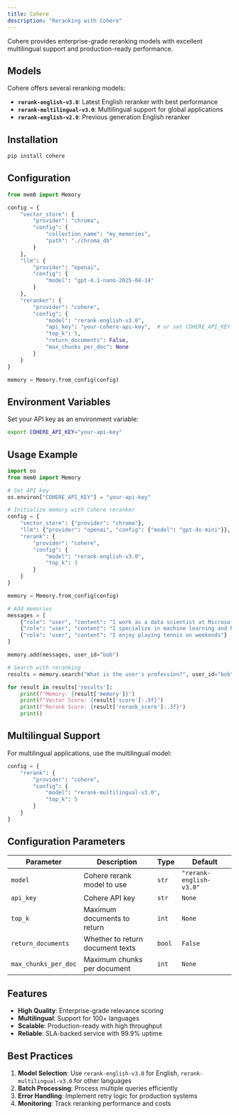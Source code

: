 ```yaml
---
title: Cohere
description: "Reranking with Cohere"
---
```


Cohere provides enterprise-grade reranking models with excellent multilingual support and production-ready performance.

## Models

Cohere offers several reranking models:

- **`rerank-english-v3.0`**: Latest English reranker with best performance
- **`rerank-multilingual-v3.0`**: Multilingual support for global applications
- **`rerank-english-v2.0`**: Previous generation English reranker

## Installation

```bash
pip install cohere
```

## Configuration

```python Python
from mem0 import Memory

config = {
    "vector_store": {
        "provider": "chroma",
        "config": {
            "collection_name": "my_memories",
            "path": "./chroma_db"
        }
    },
    "llm": {
        "provider": "openai",
        "config": {
            "model": "gpt-4.1-nano-2025-04-14"
        }
    },
    "reranker": {
        "provider": "cohere",
        "config": {
            "model": "rerank-english-v3.0",
            "api_key": "your-cohere-api-key",  # or set COHERE_API_KEY
            "top_k": 5,
            "return_documents": False,
            "max_chunks_per_doc": None
        }
    }
}

memory = Memory.from_config(config)
```

## Environment Variables

Set your API key as an environment variable:

```bash
export COHERE_API_KEY="your-api-key"
```

## Usage Example

```python Python
import os
from mem0 import Memory

# Set API key
os.environ["COHERE_API_KEY"] = "your-api-key"

# Initialize memory with Cohere reranker
config = {
    "vector_store": {"provider": "chroma"},
    "llm": {"provider": "openai", "config": {"model": "gpt-4o-mini"}},
    "rerank": {
        "provider": "cohere",
        "config": {
            "model": "rerank-english-v3.0",
            "top_k": 3
        }
    }
}

memory = Memory.from_config(config)

# Add memories
messages = [
    {"role": "user", "content": "I work as a data scientist at Microsoft"},
    {"role": "user", "content": "I specialize in machine learning and NLP"},
    {"role": "user", "content": "I enjoy playing tennis on weekends"}
]

memory.add(messages, user_id="bob")

# Search with reranking
results = memory.search("What is the user's profession?", user_id="bob")

for result in results['results']:
    print(f"Memory: {result['memory']}")
    print(f"Vector Score: {result['score']:.3f}")
    print(f"Rerank Score: {result['rerank_score']:.3f}")
    print()
```

## Multilingual Support

For multilingual applications, use the multilingual model:

```python Python
config = {
    "rerank": {
        "provider": "cohere",
        "config": {
            "model": "rerank-multilingual-v3.0",
            "top_k": 5
        }
    }
}
```

## Configuration Parameters

| Parameter            | Description                      | Type   | Default                 |
| -------------------- | -------------------------------- | ------ | ----------------------- |
| `model`              | Cohere rerank model to use       | `str`  | `"rerank-english-v3.0"` |
| `api_key`            | Cohere API key                   | `str`  | `None`                  |
| `top_k`              | Maximum documents to return      | `int`  | `None`                  |
| `return_documents`   | Whether to return document texts | `bool` | `False`                 |
| `max_chunks_per_doc` | Maximum chunks per document      | `int`  | `None`                  |

## Features

- **High Quality**: Enterprise-grade relevance scoring
- **Multilingual**: Support for 100+ languages
- **Scalable**: Production-ready with high throughput
- **Reliable**: SLA-backed service with 99.9% uptime

## Best Practices

1. **Model Selection**: Use `rerank-english-v3.0` for English, `rerank-multilingual-v3.0` for other languages
2. **Batch Processing**: Process multiple queries efficiently
3. **Error Handling**: Implement retry logic for production systems
4. **Monitoring**: Track reranking performance and costs
